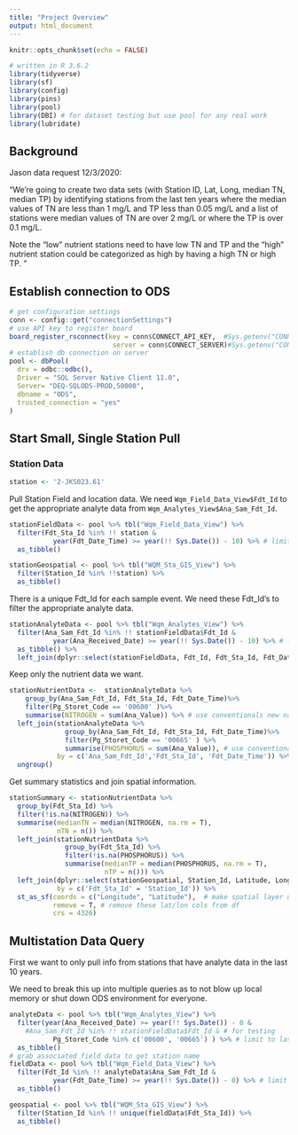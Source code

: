 ```yaml
---
title: "Project Overview"
output: html_document
---
```


```r
knitr::opts_chunk$set(echo = FALSE)

# written in R 3.6.2
library(tidyverse)
library(sf)
library(config)
library(pins)
library(pool)
library(DBI) # for dataset testing but use pool for any real work
library(lubridate)
```

## Background

Jason data request 12/3/2020:

"We're going to create two data sets (with Station ID, Lat, Long, median TN, median TP) by identifying stations from the last ten years where the median values of TN are less than 1 mg/L and TP less than 0.05 mg/L and a list of stations were median values of TN are over 2 mg/L or where the TP is over 0.1 mg/L.

Note the "low" nutrient stations need to have low TN and TP and the "high" nutrient station could be categorized as high by having a high TN or high TP. "


## Establish connection to ODS

```r
# get configuration settings
conn <- config::get("connectionSettings")
# use API key to register board
board_register_rsconnect(key = conn$CONNECT_API_KEY,  #Sys.getenv("CONNECT_API_KEY"),
                          server = conn$CONNECT_SERVER)#Sys.getenv("CONNECT_SERVER"))
# establish db connection on server
pool <- dbPool(
  drv = odbc::odbc(),
  Driver = "SQL Server Native Client 11.0", 
  Server= "DEQ-SQLODS-PROD,50000",
  dbname = "ODS",
  trusted_connection = "yes"
)

```

## Start Small, Single Station Pull

### Station Data

```r
station <- '2-JKS023.61'
```

Pull Station Field and location data. We need `Wqm_Field_Data_View$Fdt_Id` to get the appropriate analyte data from `Wqm_Analytes_View$Ana_Sam_Fdt_Id`.

```r
stationFieldData <- pool %>% tbl("Wqm_Field_Data_View") %>%
  filter(Fdt_Sta_Id %in% !! station &
           year(Fdt_Date_Time) >= year(!! Sys.Date()) - 10) %>% # limit to last 10 years of data on database side
  as_tibble()

stationGeospatial <- pool %>% tbl("WQM_Sta_GIS_View") %>%
  filter(Station_Id %in% !!station) %>%
  as_tibble()
```

There is a unique Fdt_Id for each sample event. We need these Fdt_Id's to filter the appropriate analyte data.

```r
stationAnalyteData <- pool %>% tbl("Wqm_Analytes_View") %>%
  filter(Ana_Sam_Fdt_Id %in% !! stationFieldData$Fdt_Id &
           year(Ana_Received_Date) >= year(!! Sys.Date()) - 10) %>% # limit to last 10 years of data on database side
  as_tibble() %>%
  left_join(dplyr::select(stationFieldData, Fdt_Id, Fdt_Sta_Id, Fdt_Date_Time), by = c("Ana_Sam_Fdt_Id" = "Fdt_Id")) 
```

Keep only the nutrient data we want.

```r
stationNutrientData <-  stationAnalyteData %>%
    group_by(Ana_Sam_Fdt_Id, Fdt_Sta_Id, Fdt_Date_Time)%>%
    filter(Pg_Storet_Code == '00600' )%>%
    summarise(NITROGEN = sum(Ana_Value)) %>% # use conventionals new naming format
  left_join(stationAnalyteData %>%
              group_by(Ana_Sam_Fdt_Id, Fdt_Sta_Id, Fdt_Date_Time)%>%
              filter(Pg_Storet_Code == '00665' ) %>%
              summarise(PHOSPHORUS = sum(Ana_Value)), # use conventionals new naming format
            by = c('Ana_Sam_Fdt_Id','Fdt_Sta_Id', 'Fdt_Date_Time')) %>%
  ungroup()

```
Get summary statistics and join spatial information.

```r
stationSummary <- stationNutrientData %>%
  group_by(Fdt_Sta_Id) %>%
  filter(!is.na(NITROGEN)) %>%
  summarise(medianTN = median(NITROGEN, na.rm = T),
            nTN = n()) %>%
  left_join(stationNutrientData %>% 
              group_by(Fdt_Sta_Id) %>%
              filter(!is.na(PHOSPHORUS)) %>%
              summarise(medianTP = median(PHOSPHORUS, na.rm = T),
                        nTP = n())) %>%
  left_join(dplyr::select(stationGeospatial, Station_Id, Latitude, Longitude, Deq_Region, County_City, Basin, Huc6_Vahu6, Huc6_Huc_8_Name),
            by = c('Fdt_Sta_Id' = 'Station_Id')) %>%
  st_as_sf(coords = c("Longitude", "Latitude"),  # make spatial layer using these columns
           remove = T, # remove these lat/lon cols from df
           crs = 4326) 

```



## Multistation Data Query

First we want to only pull info from stations that have analyte data in the last 10 years.

We need to break this up into multiple queries as to not blow up local memory or shut down ODS environment for everyone.

```r
analyteData <- pool %>% tbl("Wqm_Analytes_View") %>%
  filter(year(Ana_Received_Date) >= year(!! Sys.Date()) - 0 &
    #Ana_Sam_Fdt_Id %in% !! stationFieldData$Fdt_Id & # for testing
           Pg_Storet_Code %in% c('00600', '00665') ) %>% # limit to last 10 years of data on database side
  as_tibble()
# grab associated field data to get station name
fieldData <- pool %>% tbl("Wqm_Field_Data_View") %>%
  filter(Fdt_Id %in% !! analyteData$Ana_Sam_Fdt_Id &
           year(Fdt_Date_Time) >= year(!! Sys.Date()) - 0) %>% # limit to last 10 years of data on database side
  as_tibble() 

geospatial <- pool %>% tbl("WQM_Sta_GIS_View") %>%
  filter(Station_Id %in% !! unique(fieldData$Fdt_Sta_Id)) %>%
  as_tibble()

```

